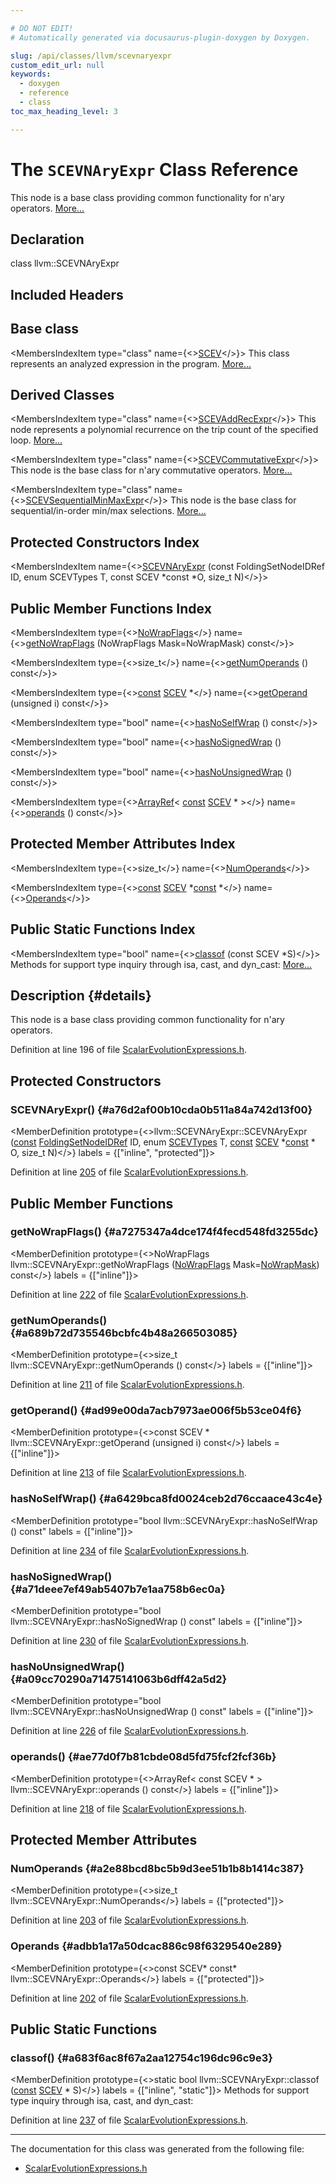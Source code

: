 ```yaml
---

# DO NOT EDIT!
# Automatically generated via docusaurus-plugin-doxygen by Doxygen.

slug: /api/classes/llvm/scevnaryexpr
custom_edit_url: null
keywords:
  - doxygen
  - reference
  - class
toc_max_heading_level: 3

---
```





# The `SCEVNAryExpr` Class Reference

<DoxygenPage pluginConfig={pluginConfig}>

This node is a base class providing common functionality for n&#39;ary operators. <a href="#details">More...</a>

## Declaration

<CodeBlock>class llvm::SCEVNAryExpr</CodeBlock>

## Included Headers

<IncludesList>
<IncludesListItem
  filePath="llvm/Analysis/ScalarEvolutionExpressions.h"
  permalink="/docs/api/files/include/include/llvm/include/llvm/analysis/scalarevolutionexpressions-h"
  isLocal="true" />
</IncludesList>

## Base class

<MembersIndex>

<MembersIndexItem
  type="class"
  name={<><a href="/docs/api/classes/llvm/scev">SCEV</a></>}>
This class represents an analyzed expression in the program. <a href="/docs/api/classes/llvm/scev/#details">More...</a>
</MembersIndexItem>

</MembersIndex>

## Derived Classes

<MembersIndex>

<MembersIndexItem
  type="class"
  name={<><a href="/docs/api/classes/llvm/scevaddrecexpr">SCEVAddRecExpr</a></>}>
This node represents a polynomial recurrence on the trip count of the specified loop. <a href="/docs/api/classes/llvm/scevaddrecexpr/#details">More...</a>
</MembersIndexItem>

<MembersIndexItem
  type="class"
  name={<><a href="/docs/api/classes/llvm/scevcommutativeexpr">SCEVCommutativeExpr</a></>}>
This node is the base class for n&#39;ary commutative operators. <a href="/docs/api/classes/llvm/scevcommutativeexpr/#details">More...</a>
</MembersIndexItem>

<MembersIndexItem
  type="class"
  name={<><a href="/docs/api/classes/llvm/scevsequentialminmaxexpr">SCEVSequentialMinMaxExpr</a></>}>
This node is the base class for sequential/in-order min/max selections. <a href="/docs/api/classes/llvm/scevsequentialminmaxexpr/#details">More...</a>
</MembersIndexItem>

</MembersIndex>

## Protected Constructors Index

<MembersIndex>

<MembersIndexItem
  name={<><a href="#a76d2af00b10cda0b511a84a742d13f00">SCEVNAryExpr</a> (const FoldingSetNodeIDRef ID, enum SCEVTypes T, const SCEV &#42;const &#42;O, size&#95;t N)</>}>
</MembersIndexItem>

</MembersIndex>

## Public Member Functions Index

<MembersIndex>

<MembersIndexItem
  type={<><a href="/docs/api/classes/llvm/scev/#af43000d4dcb7d6d63cb6e36933ed3f6f">NoWrapFlags</a></>}
  name={<><a href="#a7275347a4dce174f4fecd548fd3255dc">getNoWrapFlags</a> (NoWrapFlags Mask=NoWrapMask) const</>}>
</MembersIndexItem>

<MembersIndexItem
  type={<>size&#95;t</>}
  name={<><a href="#a689b72d735546bcbfc4b48a266503085">getNumOperands</a> () const</>}>
</MembersIndexItem>

<MembersIndexItem
  type={<><a href="/docs/api/files/lib/lib/target/lib/target/aarch64/aarch64promoteconstant-cpp/#a90f8350fecae261c25be85d38b451bff">const</a> <a href="/docs/api/classes/llvm/scev">SCEV</a> &#42;</>}
  name={<><a href="#ad99e00da7acb7973ae006f5b53ce04f6">getOperand</a> (unsigned i) const</>}>
</MembersIndexItem>

<MembersIndexItem
  type="bool"
  name={<><a href="#a6429bca8fd0024ceb2d76ccaace43c4e">hasNoSelfWrap</a> () const</>}>
</MembersIndexItem>

<MembersIndexItem
  type="bool"
  name={<><a href="#a71deee7ef49ab5407b7e1aa758b6ec0a">hasNoSignedWrap</a> () const</>}>
</MembersIndexItem>

<MembersIndexItem
  type="bool"
  name={<><a href="#a09cc70290a71475141063b6dff42a5d2">hasNoUnsignedWrap</a> () const</>}>
</MembersIndexItem>

<MembersIndexItem
  type={<><a href="/docs/api/classes/llvm/arrayref">ArrayRef</a>&lt; <a href="/docs/api/files/lib/lib/target/lib/target/aarch64/aarch64promoteconstant-cpp/#a90f8350fecae261c25be85d38b451bff">const</a> <a href="/docs/api/classes/llvm/scev">SCEV</a> &#42; &gt;</>}
  name={<><a href="#ae77d0f7b81cbde08d5fd75fcf2fcf36b">operands</a> () const</>}>
</MembersIndexItem>

</MembersIndex>

## Protected Member Attributes Index

<MembersIndex>

<MembersIndexItem
  type={<>size&#95;t</>}
  name={<><a href="#a2e88bcd8bc5b9d3ee51b1b8b1414c387">NumOperands</a></>}>
</MembersIndexItem>

<MembersIndexItem
  type={<><a href="/docs/api/files/lib/lib/target/lib/target/aarch64/aarch64promoteconstant-cpp/#a90f8350fecae261c25be85d38b451bff">const</a> <a href="/docs/api/classes/llvm/scev">SCEV</a> &#42;<a href="/docs/api/files/lib/lib/target/lib/target/aarch64/aarch64promoteconstant-cpp/#a90f8350fecae261c25be85d38b451bff">const</a>  &#42;</>}
  name={<><a href="#adbb1a17a50dcac886c98f6329540e289">Operands</a></>}>
</MembersIndexItem>

</MembersIndex>

## Public Static Functions Index

<MembersIndex>

<MembersIndexItem
  type="bool"
  name={<><a href="#a683f6ac8f67a2aa12754c196dc96c9e3">classof</a> (const SCEV &#42;S)</>}>
Methods for support type inquiry through isa, cast, and dyn&#95;cast: <a href="#a683f6ac8f67a2aa12754c196dc96c9e3">More...</a>
</MembersIndexItem>

</MembersIndex>

## Description {#details}

This node is a base class providing common functionality for n&#39;ary operators.

Definition at line 196 of file <a href="/docs/api/files/include/include/llvm/include/llvm/analysis/scalarevolutionexpressions-h">ScalarEvolutionExpressions.h</a>.

<SectionDefinition>

## Protected Constructors

### SCEVNAryExpr() {#a76d2af00b10cda0b511a84a742d13f00}

<MemberDefinition
  prototype={<>llvm::SCEVNAryExpr::SCEVNAryExpr (<a href="/docs/api/files/lib/lib/target/lib/target/aarch64/aarch64promoteconstant-cpp/#a90f8350fecae261c25be85d38b451bff">const</a> <a href="/docs/api/classes/llvm/foldingsetnodeidref">FoldingSetNodeIDRef</a> ID, enum <a href="/docs/api/namespaces/llvm/#ad409632178dd00316abd4c35d3e14b5e">SCEVTypes</a> T, <a href="/docs/api/files/lib/lib/target/lib/target/aarch64/aarch64promoteconstant-cpp/#a90f8350fecae261c25be85d38b451bff">const</a> <a href="/docs/api/classes/llvm/scev">SCEV</a> &#42;<a href="/docs/api/files/lib/lib/target/lib/target/aarch64/aarch64promoteconstant-cpp/#a90f8350fecae261c25be85d38b451bff">const</a> &#42; O, size&#95;t N)</>}
  labels = {["inline", "protected"]}>

Definition at line <a href="/docs/api/files/include/include/llvm/include/llvm/analysis/scalarevolutionexpressions-h/#l00205">205</a> of file <a href="/docs/api/files/include/include/llvm/include/llvm/analysis/scalarevolutionexpressions-h">ScalarEvolutionExpressions.h</a>.
</MemberDefinition>

</SectionDefinition>

<SectionDefinition>

## Public Member Functions

### getNoWrapFlags() {#a7275347a4dce174f4fecd548fd3255dc}

<MemberDefinition
  prototype={<>NoWrapFlags llvm::SCEVNAryExpr::getNoWrapFlags (<a href="/docs/api/classes/llvm/scev/#af43000d4dcb7d6d63cb6e36933ed3f6f">NoWrapFlags</a> Mask=<a href="/docs/api/classes/llvm/scev/#af43000d4dcb7d6d63cb6e36933ed3f6fae022582ed4b56bdb108b4488809e11e6">NoWrapMask</a>) const</>}
  labels = {["inline"]}>

Definition at line <a href="/docs/api/files/include/include/llvm/include/llvm/analysis/scalarevolutionexpressions-h/#l00222">222</a> of file <a href="/docs/api/files/include/include/llvm/include/llvm/analysis/scalarevolutionexpressions-h">ScalarEvolutionExpressions.h</a>.
</MemberDefinition>

### getNumOperands() {#a689b72d735546bcbfc4b48a266503085}

<MemberDefinition
  prototype={<>size&#95;t llvm::SCEVNAryExpr::getNumOperands () const</>}
  labels = {["inline"]}>

Definition at line <a href="/docs/api/files/include/include/llvm/include/llvm/analysis/scalarevolutionexpressions-h/#l00211">211</a> of file <a href="/docs/api/files/include/include/llvm/include/llvm/analysis/scalarevolutionexpressions-h">ScalarEvolutionExpressions.h</a>.
</MemberDefinition>

### getOperand() {#ad99e00da7acb7973ae006f5b53ce04f6}

<MemberDefinition
  prototype={<>const SCEV &#42; llvm::SCEVNAryExpr::getOperand (unsigned i) const</>}
  labels = {["inline"]}>

Definition at line <a href="/docs/api/files/include/include/llvm/include/llvm/analysis/scalarevolutionexpressions-h/#l00213">213</a> of file <a href="/docs/api/files/include/include/llvm/include/llvm/analysis/scalarevolutionexpressions-h">ScalarEvolutionExpressions.h</a>.
</MemberDefinition>

### hasNoSelfWrap() {#a6429bca8fd0024ceb2d76ccaace43c4e}

<MemberDefinition
  prototype="bool llvm::SCEVNAryExpr::hasNoSelfWrap () const"
  labels = {["inline"]}>

Definition at line <a href="/docs/api/files/include/include/llvm/include/llvm/analysis/scalarevolutionexpressions-h/#l00234">234</a> of file <a href="/docs/api/files/include/include/llvm/include/llvm/analysis/scalarevolutionexpressions-h">ScalarEvolutionExpressions.h</a>.
</MemberDefinition>

### hasNoSignedWrap() {#a71deee7ef49ab5407b7e1aa758b6ec0a}

<MemberDefinition
  prototype="bool llvm::SCEVNAryExpr::hasNoSignedWrap () const"
  labels = {["inline"]}>

Definition at line <a href="/docs/api/files/include/include/llvm/include/llvm/analysis/scalarevolutionexpressions-h/#l00230">230</a> of file <a href="/docs/api/files/include/include/llvm/include/llvm/analysis/scalarevolutionexpressions-h">ScalarEvolutionExpressions.h</a>.
</MemberDefinition>

### hasNoUnsignedWrap() {#a09cc70290a71475141063b6dff42a5d2}

<MemberDefinition
  prototype="bool llvm::SCEVNAryExpr::hasNoUnsignedWrap () const"
  labels = {["inline"]}>

Definition at line <a href="/docs/api/files/include/include/llvm/include/llvm/analysis/scalarevolutionexpressions-h/#l00226">226</a> of file <a href="/docs/api/files/include/include/llvm/include/llvm/analysis/scalarevolutionexpressions-h">ScalarEvolutionExpressions.h</a>.
</MemberDefinition>

### operands() {#ae77d0f7b81cbde08d5fd75fcf2fcf36b}

<MemberDefinition
  prototype={<>ArrayRef&lt; const SCEV &#42; &gt; llvm::SCEVNAryExpr::operands () const</>}
  labels = {["inline"]}>

Definition at line <a href="/docs/api/files/include/include/llvm/include/llvm/analysis/scalarevolutionexpressions-h/#l00218">218</a> of file <a href="/docs/api/files/include/include/llvm/include/llvm/analysis/scalarevolutionexpressions-h">ScalarEvolutionExpressions.h</a>.
</MemberDefinition>

</SectionDefinition>

<SectionDefinition>

## Protected Member Attributes

### NumOperands {#a2e88bcd8bc5b9d3ee51b1b8b1414c387}

<MemberDefinition
  prototype={<>size&#95;t llvm::SCEVNAryExpr::NumOperands</>}
  labels = {["protected"]}>

Definition at line <a href="/docs/api/files/include/include/llvm/include/llvm/analysis/scalarevolutionexpressions-h/#l00203">203</a> of file <a href="/docs/api/files/include/include/llvm/include/llvm/analysis/scalarevolutionexpressions-h">ScalarEvolutionExpressions.h</a>.
</MemberDefinition>

### Operands {#adbb1a17a50dcac886c98f6329540e289}

<MemberDefinition
  prototype={<>const SCEV&#42; const&#42; llvm::SCEVNAryExpr::Operands</>}
  labels = {["protected"]}>

Definition at line <a href="/docs/api/files/include/include/llvm/include/llvm/analysis/scalarevolutionexpressions-h/#l00202">202</a> of file <a href="/docs/api/files/include/include/llvm/include/llvm/analysis/scalarevolutionexpressions-h">ScalarEvolutionExpressions.h</a>.
</MemberDefinition>

</SectionDefinition>

<SectionDefinition>

## Public Static Functions

### classof() {#a683f6ac8f67a2aa12754c196dc96c9e3}

<MemberDefinition
  prototype={<>static bool llvm::SCEVNAryExpr::classof (<a href="/docs/api/files/lib/lib/target/lib/target/aarch64/aarch64promoteconstant-cpp/#a90f8350fecae261c25be85d38b451bff">const</a> <a href="/docs/api/classes/llvm/scev">SCEV</a> &#42; S)</>}
  labels = {["inline", "static"]}>
Methods for support type inquiry through isa, cast, and dyn&#95;cast:

Definition at line <a href="/docs/api/files/include/include/llvm/include/llvm/analysis/scalarevolutionexpressions-h/#l00237">237</a> of file <a href="/docs/api/files/include/include/llvm/include/llvm/analysis/scalarevolutionexpressions-h">ScalarEvolutionExpressions.h</a>.
</MemberDefinition>

</SectionDefinition>

<hr/>

The documentation for this class was generated from the following file:

<ul>
<li><a href="/docs/api/files/include/include/llvm/include/llvm/analysis/scalarevolutionexpressions-h">ScalarEvolutionExpressions.h</a></li>
</ul>

</DoxygenPage>
